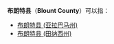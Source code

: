 {{disambig|B布朗特县|Cat=四字县名消歧义}}
'''布朗特县'''（'''Blount County'''）可以指：
* [[布朗特县_(亚拉巴马州)|布朗特县 (亚拉巴马州)]]
* [[布朗特县_(田纳西州)|布朗特县 (田纳西州)]]